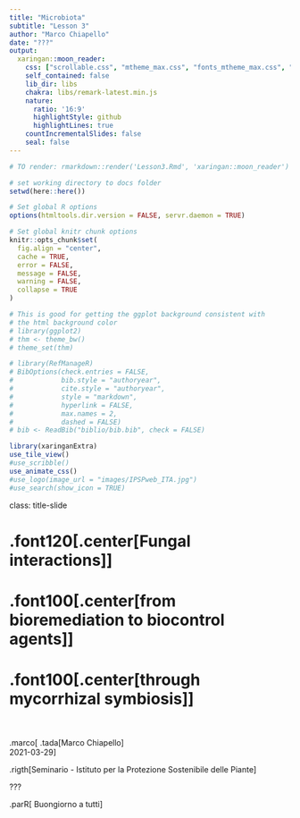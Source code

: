 ```yaml
---
title: "Microbiota"
subtitle: "Lesson 3"
author: "Marco Chiapello"
date: "???"
output:
  xaringan::moon_reader:
    css: ["scrollable.css", "mtheme_max.css", "fonts_mtheme_max.css", "lesson3.css"]
    self_contained: false
    lib_dir: libs
    chakra: libs/remark-latest.min.js
    nature:
      ratio: '16:9'
      highlightStyle: github
      highlightLines: true
    countIncrementalSlides: false
    seal: false  
---
```


```r
# TO render: rmarkdown::render('Lesson3.Rmd', 'xaringan::moon_reader')

# set working directory to docs folder
setwd(here::here())

# Set global R options
options(htmltools.dir.version = FALSE, servr.daemon = TRUE)

# Set global knitr chunk options
knitr::opts_chunk$set(
  fig.align = "center", 
  cache = TRUE,
  error = FALSE,
  message = FALSE, 
  warning = FALSE, 
  collapse = TRUE 
)

# This is good for getting the ggplot background consistent with
# the html background color
# library(ggplot2)
# thm <- theme_bw()
# theme_set(thm)

# library(RefManageR)
# BibOptions(check.entries = FALSE,
#            bib.style = "authoryear",
#            cite.style = "authoryear",
#            style = "markdown",
#            hyperlink = FALSE,
#            max.names = 2,
#            dashed = FALSE)
# bib <- ReadBib("biblio/bib.bib", check = FALSE)
```

```r
library(xaringanExtra)
use_tile_view() 
#use_scribble()
use_animate_css()
#use_logo(image_url = "images/IPSPweb_ITA.jpg")
#use_search(show_icon = TRUE)
```

class: title-slide


# .font120[.center[Fungal interactions]]
# .font100[.center[from bioremediation to biocontrol agents]] 
# .font100[.center[through mycorrhizal symbiosis]]


<br><br>
.marco[
.tada[Marco Chiapello]
<br>
2021-03-29
]

.rigth[Seminario - Istituto per la Protezione Sostenibile delle Piante]

???

.parR[
Buongiorno a tutti
]